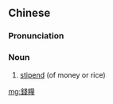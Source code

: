 {{also|钱粮}}
==Chinese==
{{zh-forms|s=钱粮}}

===Pronunciation===
{{zh-pron
|m=qiánliáng
|h=pfs=chhièn-liòng
|mn=chîⁿ-niû
|cat=n
}}

===Noun===
{{zh-noun}}

# {{lb|zh|archaic}} [[stipend]] (of money or rice)

[[mg:錢糧]]